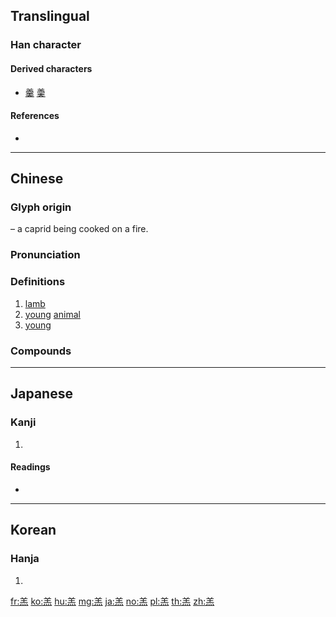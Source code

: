 {{character info/new}}
==Translingual==

===Han character===
{{Han char|rn=123|rad=羊|as=04|sn=10|four=80331|canj=TGF|ids=⿱𦍌灬}}

====Derived characters====
* [[羹]] [[羮]]

====References====
* {{Han ref|kx=0951.230|dkj=28447|dj=1395.060|hdz=53128.050|uh=7F94|ud=32660|bh=AFCC|bd=45004}}

----

==Chinese==
{{zh-forms}}

===Glyph origin===
{{Han etym}}
{{Han compound|羊|火|alt2=灬|t1=[[caprid]]|t2=fire|ls=ic}} – a caprid being cooked on a fire.

===Pronunciation===
{{zh-pron
|m=gāo
|c=gou1
|h=
|mn=ko
|w=1kau
|mc=y
|oc=y
|cat=n,a
}}

===Definitions===
{{zh-hanzi}}

# [[lamb]]
# [[young]] [[animal]]
# [[young]]

===Compounds===
{{zh-der|兔羔子|代罪羔羊|巴羔子|忘八羔子|待罪羔羊|王八羔子|替罪羔羊|狐裘羔袖|素絲羔羊|羊羔酒|羔兒|羔子|羔羊|迷路羔羊|羔皮|羔酒自勞|羔兒酒|羔裘|羔鴈|羊羔利|羊羔}}

----

==Japanese==

===Kanji===
{{ja-kanji|grade=|rs=羊04}}

# {{defn|lang=ja|sort=羊04}}

====Readings====
* {{ja-readings|on=[[こう]] (kō)|kun=[[こひつじ]] (kohitsuji)|nanori=}}

----

==Korean==

===Hanja===
{{ko-hanja|hangeul=고|eumhun=|rv=go|mr=ko|y=ko}}

# {{defn|lang=ko|sort=羊04}}

[[fr:羔]]
[[ko:羔]]
[[hu:羔]]
[[mg:羔]]
[[ja:羔]]
[[no:羔]]
[[pl:羔]]
[[th:羔]]
[[zh:羔]]